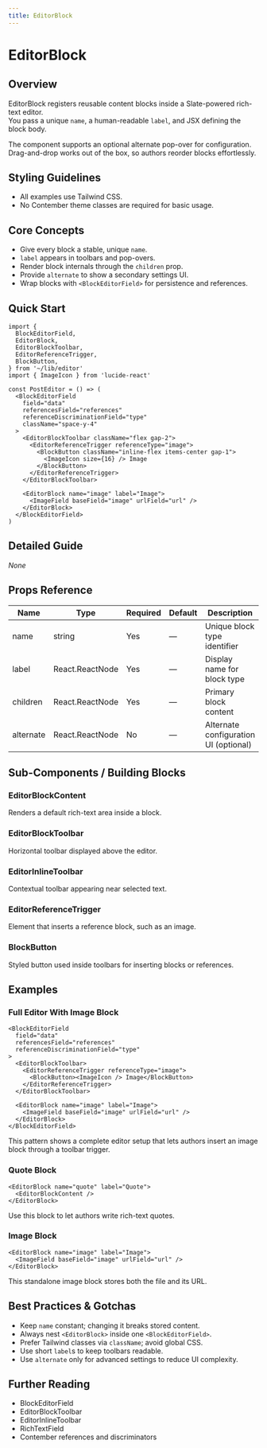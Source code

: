 ```yaml
---
title: EditorBlock
---
```


<!-- Edited by human: false -->
<!-- Examples count: 3 -->
<!-- Source examples: 1 -->
<!-- Playground examples: 2 -->
<!-- External examples: 0 -->
<!-- Import examples: 1 -->

# EditorBlock

## Overview
EditorBlock registers reusable content blocks inside a Slate-powered rich-text editor.  
You pass a unique `name`, a human-readable `label`, and JSX defining the block body.

The component supports an optional alternate pop-over for configuration. Drag-and-drop works out of the box, so authors reorder blocks effortlessly.

## Styling Guidelines
* All examples use Tailwind CSS.
* No Contember theme classes are required for basic usage.

## Core Concepts
* Give every block a stable, unique `name`.
* `label` appears in toolbars and pop-overs.
* Render block internals through the `children` prop.
* Provide `alternate` to show a secondary settings UI.
* Wrap blocks with `<BlockEditorField>` for persistence and references.

## Quick Start
```tsx
import {
  BlockEditorField,
  EditorBlock,
  EditorBlockToolbar,
  EditorReferenceTrigger,
  BlockButton,
} from '~/lib/editor'
import { ImageIcon } from 'lucide-react'

const PostEditor = () => (
  <BlockEditorField
    field="data"
    referencesField="references"
    referenceDiscriminationField="type"
    className="space-y-4"
  >
    <EditorBlockToolbar className="flex gap-2">
      <EditorReferenceTrigger referenceType="image">
        <BlockButton className="inline-flex items-center gap-1">
          <ImageIcon size={16} /> Image
        </BlockButton>
      </EditorReferenceTrigger>
    </EditorBlockToolbar>

    <EditorBlock name="image" label="Image">
      <ImageField baseField="image" urlField="url" />
    </EditorBlock>
  </BlockEditorField>
)
```

## Detailed Guide
_None_

## Props Reference
| Name | Type | Required | Default | Description |
| --- | --- | --- | --- | --- |
| name | string | Yes | — | Unique block type identifier |
| label | React.ReactNode | Yes | — | Display name for block type |
| children | React.ReactNode | Yes | — | Primary block content |
| alternate | React.ReactNode | No | — | Alternate configuration UI (optional) |

## Sub-Components / Building Blocks
### EditorBlockContent
Renders a default rich-text area inside a block.

### EditorBlockToolbar
Horizontal toolbar displayed above the editor.

### EditorInlineToolbar
Contextual toolbar appearing near selected text.

### EditorReferenceTrigger
Element that inserts a reference block, such as an image.

### BlockButton
Styled button used inside toolbars for inserting blocks or references.

## Examples
### Full Editor With Image Block
```tsx
<BlockEditorField
  field="data"
  referencesField="references"
  referenceDiscriminationField="type"
>
  <EditorBlockToolbar>
    <EditorReferenceTrigger referenceType="image">
      <BlockButton><ImageIcon /> Image</BlockButton>
    </EditorReferenceTrigger>
  </EditorBlockToolbar>

  <EditorBlock name="image" label="Image">
    <ImageField baseField="image" urlField="url" />
  </EditorBlock>
</BlockEditorField>
```
This pattern shows a complete editor setup that lets authors insert an image block through a toolbar trigger.

### Quote Block
```tsx
<EditorBlock name="quote" label="Quote">
  <EditorBlockContent />
</EditorBlock>
```
Use this block to let authors write rich-text quotes.

### Image Block
```tsx
<EditorBlock name="image" label="Image">
  <ImageField baseField="image" urlField="url" />
</EditorBlock>
```
This standalone image block stores both the file and its URL.

## Best Practices & Gotchas
* Keep `name` constant; changing it breaks stored content.
* Always nest `<EditorBlock>` inside one `<BlockEditorField>`.
* Prefer Tailwind classes via `className`; avoid global CSS.
* Use short `label`s to keep toolbars readable.
* Use `alternate` only for advanced settings to reduce UI complexity.

## Further Reading
* BlockEditorField
* EditorBlockToolbar
* EditorInlineToolbar
* RichTextField
* Contember references and discriminators

<!-- End of Generated Documentation -->